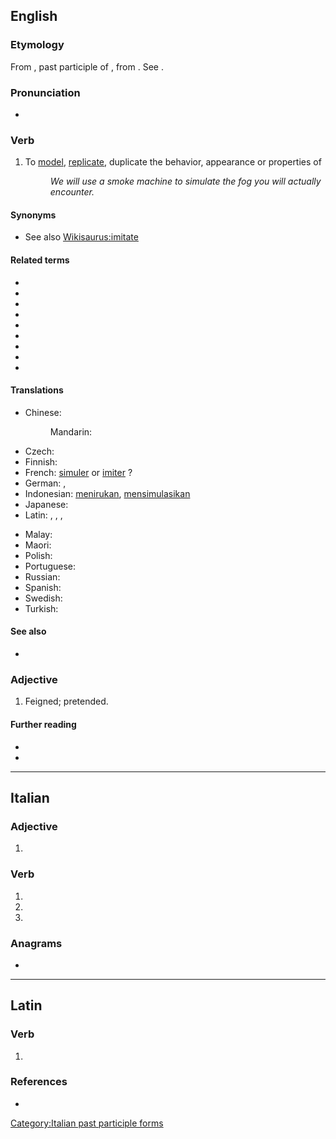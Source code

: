 ==English==

===Etymology===
From {{etyl|la|en}} {{m|la|simulatus}}, past participle of {{m|la|simulare||to make like, imitate, copy, represent, feign}}, from {{m|la|similis||like}}. See {{m|en|similar}}.

===Pronunciation===
* {{IPA|/sɪmjʉːleɪt/|lang=en}}

===Verb===
{{en-verb|simulat}}

# To [[model]], [[replicate]], duplicate the behavior, appearance or properties of
#: ''We will use a smoke machine to simulate the fog you will actually encounter.''

====Synonyms====
* See also [[Wikisaurus:imitate]]

====Related terms====
* {{l|en|similar}}
* {{l|en|similarity}}
* {{l|en|simile}}
* {{l|en|simulacrum}}
* {{l|en|simuland}}
* {{l|en|simulant}}
* {{l|en|simulation}}
* {{l|en|simulator}}
* {{l|en|dissimulate}}

====Translations====
{{trans-top|to model, replicate, duplicate the behavior}}
* Chinese:
*: Mandarin: {{t+|cmn|模拟|tr=mónĭ}}
* Czech: {{t+|cs|simulovat}}
* Finnish: {{t+|fi|simuloida}}
* French: [[simuler]] or [[imiter]] ?
* German: {{t+|de|simulieren}}, {{t+|de|nachahmen}}
* Indonesian: [[tiru|menirukan]], [[simulasi|mensimulasikan]]
* Japanese: {{t|ja|シミュレートする|tr=shimyurēto-suru|sc=Jpan}}
* Latin: {{t|la|simulo}}, {{t|la|similo}}, {{t|la|simis sum}}, {{t+|la|accedo}}
{{trans-mid}}
* Malay: {{t|ms|mensimulasikan}}
* Maori: {{t|mi|whakatau}}
* Polish: {{t+|pl|symulować}}
* Portuguese: {{t+|pt|simular}}
* Russian: {{t+|ru|симули́ровать}}
* Spanish: {{t+|es|simular}}
* Swedish: {{t+|sv|simulera}}
* Turkish: {{t|tr|simule etmek, benzetmek}}
{{trans-bottom}}

====See also====
* {{l|en|emulate}}

===Adjective===
{{en-adj}}

# {{lb|en|obsolete}} Feigned; pretended.
#: {{rfquotek|Bale}}

====Further reading====
* {{R:Webster 1913}}
* {{R:Century 1911}}

----

==Italian==

===Adjective===
{{head|it|adjective form}}

# {{feminine plural of|simulato|lang=it}}

===Verb===
{{head|it|verb form}}

# {{inflection of|simulare||2|p|pres|indc|lang=it}}
# {{inflection of|simulare||2|p|impr|lang=it}}
# {{feminine plural of|simulato|lang=it}}

===Anagrams===
* {{l|it|emulasti}}

[[Category:Italian past participle forms]]

----

==Latin==

===Verb===
{{la-verb-form|simulāte}}

# {{inflection of|simulō||2|p|pres|actv|impr|lang=la}}

===References===
* {{R:Elementary Lewis}}